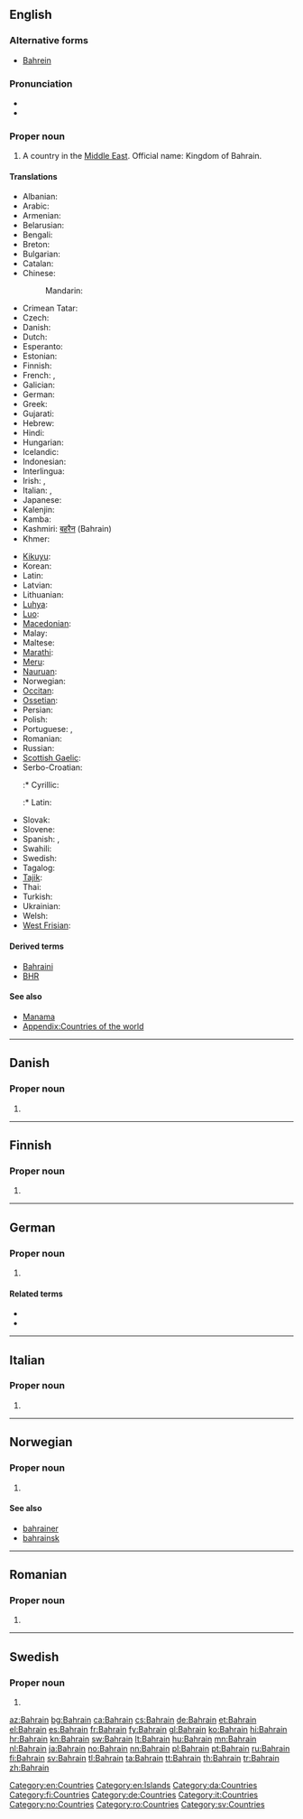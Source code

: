 ==English==
{{wikipedia|lang=en}}

===Alternative forms===
* [[Bahrein]]

===Pronunciation===
* {{audio|En-us-Bahrain.ogg|Audio (US)}}
* {{rhymes|eɪn}}

===Proper noun===
{{en-proper noun}}

# A country in the [[Middle East]]. Official name: Kingdom of Bahrain.

====Translations====
{{trans-top|Country in the Middle East}}
* Albanian: {{t-|sq|Bahraini|xs=Albanian}}
* Arabic: {{t-|ar|البحرين|m|tr=al-baHrayn}}
* Armenian: {{t-|hy|Բահրեյն|tr=Bahreyn}}
* Belarusian: {{t|be|Бахрэйн|tr=Bachrejn}}
* Bengali: {{t-|bn|বাহরাইন}}
* Breton: {{t|br|Bahrein}}
* Bulgarian: {{t+|bg|Бахрейн|tr=Baxrejn}}
* Catalan: {{t+|ca|Bahrain|m}}
* Chinese:
*: Mandarin: {{t-|cmn|巴林|tr=Bālín|sc=Hani}}
* Crimean Tatar: {{tø|crh|Bahreyn}}
* Czech: {{t+|cs|Bahrajn|m}}
* Danish: {{t-|da|Bahrain}}
* Dutch: {{t+|nl|Bahrein}}
* Esperanto: {{t|eo|Barejno}}
* Estonian: {{t+|et|Bahrein}}
* Finnish: {{t+|fi|Bahrain}}
* French: {{t+|fr|Bahreïn}}, {{t+|fr|Bahrayn}}
* Galician: {{t|gl|Bahrain}}
* German: {{t+|de|Bahrain}}
* Greek: {{t+|el|Μπαχρέιν|n|tr=Bachréin}}
* Gujarati: {{t|gu|બહરૈન}}
* Hebrew: {{t|he|בחריין|tr=Baḥreyn}}
* Hindi: {{t+|hi|बहरीन|tr=Bahrīn|xs=Hindi}}
* Hungarian: {{t+|hu|Bahrein}}
* Icelandic: {{t+|is|Barein}}
* Indonesian: {{t-|id|Bahrain|xs=Indonesian}}
* Interlingua: {{t|ia|Bahrein}}
* Irish: {{t|ga|Bairéin|f}}, {{t|ga|Ríocht Bhairéin|f}}
* Italian: {{t-|it|Bahrain}}, {{t-|it|Bahrein|m}}
* Japanese: {{t+|ja|バーレーン|tr=Bārēn}}
* Kalenjin: {{tø|kln|Bahren}}
* Kamba: {{tø|kam|Bareni}}
* Kashmiri: [[बहरैन]] (Bahrain)
* Khmer: {{t|km|បារ៉ែន|tr=ba rehn|sc=Khmr}}
{{trans-mid}}
* [[Kikuyu]]: {{tø|ki|Bahren}}
* Korean: {{t+|ko|바레인|tr=Barein|sc=Hang}}
* Latin: {{t|la|Bachrania}}
* Latvian: {{t|lv|Bahreina}}
* Lithuanian: {{t+|lt|Bahreinas|xs=Lithuanian}}
* [[Luhya]]: {{tø|luy|Bareni}}
* [[Luo]]: {{tø|luo|Bareen}}
* [[Macedonian]]: {{t-|mk|Бахреин|m|tr=Báhrein}}
* Malay: {{t-|ms|Bahrain|xs=Malay}}
* Maltese: {{t-|mt|Bahrain|xs=Maltese}}
* [[Marathi]]: {{t|mr|बहरीन|tr=Bahrīn}}
* [[Meru]]: {{tø|mer|Bareni}}
* [[Nauruan]]: {{t-|na|Bahrain|xs=Nauruan}}
* Norwegian: {{t+|no|Bahrain}}
* [[Occitan]]: {{t|oc|Bahrayn}}
* [[Ossetian]]: {{t|os|Бахрейн|tr=Baxrejn}}
* Persian: {{t|fa|بحرین|sc=fa-Arab}}
* Polish: {{t+|pl|Bahrajn}}
* Portuguese: {{t+|pt|Bahrein}}, {{t+|pt|Barém}}
* Romanian: {{t-|ro|Bahrain|n}}
* Russian: {{t+|ru|Бахрейн|m|tr=Baxréjn}}
* [[Scottish Gaelic]]: {{t|gd|Bahrain}}
* Serbo-Croatian:
*:* Cyrillic: {{t|sh|Бахреин|m|sc=Cyrl}}
*:* Latin: {{t|sh|Bahrein|m|sc=Latn}}
* Slovak: {{t-|sk|Bahrajn}}
* Slovene: {{t+|sl|Bahrajn}}
* Spanish: {{t|es|Bahréin}}, {{t|es|Bahráin}}
* Swahili: {{t+|sw|Bahareni|xs=Swahili}}
* Swedish: {{t+|sv|Bahrain}}
* Tagalog: {{t|tl|Bahrain}}
* [[Tajik]]: {{t|tg|Баҳрайн}}
* Thai: {{t|th|ประเทศบาห์เรน|tr=bprà-tâyt baa-rayn}}
* Turkish: {{t+|tr|Bahreyn}}
* Ukrainian: {{t+|uk|Бахрейн|m|tr=Baxréjn|xs=Ukrainian}}
* Welsh: {{t-|cy|Bahrain|xs=Welsh}}
* [[West Frisian]]: {{t|fy|Barein}}
{{trans-bottom}}

====Derived terms====
* [[Bahraini]]
* [[BHR]]

====See also====
* [[Manama]]
* [[Appendix:Countries of the world]]

[[Category:en:Countries]]
[[Category:en:Islands]]

----

==Danish==

===Proper noun===
{{head|da|proper noun}}

# {{l|en|Bahrain}}

[[Category:da:Countries]]

----

==Finnish==

===Proper noun===
{{head|fi|proper noun}}

# {{l|en|Bahrain}}

[[Category:fi:Countries]]

----

==German==

===Proper noun===
{{head|de|proper noun}}

# {{l|en|Bahrain}}

====Related terms====
* {{l|de|Bahrainer}}
* {{l|de|Bahrainerin}}

[[Category:de:Countries]]

----

==Italian==
{{wikipedia|lang=it}}

===Proper noun===
{{head|it|proper noun|g=m}}

# {{l|en|Bahrain}}

[[Category:it:Countries]]

----

==Norwegian==

===Proper noun===
{{head|no|proper noun}}

# {{l|en|Bahrain}}

====See also====
* [[bahrainer]]
* [[bahrainsk]]

[[Category:no:Countries]]

----

==Romanian==

===Proper noun===
{{head|ro|proper noun}}

# {{l|en|Bahrain}}

[[Category:ro:Countries]]

----

==Swedish==

===Proper noun===
{{head|sv|proper noun}}

# {{l|en|Bahrain}}

[[Category:sv:Countries]]

[[az:Bahrain]]
[[bg:Bahrain]]
[[ca:Bahrain]]
[[cs:Bahrain]]
[[de:Bahrain]]
[[et:Bahrain]]
[[el:Bahrain]]
[[es:Bahrain]]
[[fr:Bahrain]]
[[fy:Bahrain]]
[[gl:Bahrain]]
[[ko:Bahrain]]
[[hi:Bahrain]]
[[hr:Bahrain]]
[[kn:Bahrain]]
[[sw:Bahrain]]
[[lt:Bahrain]]
[[hu:Bahrain]]
[[mn:Bahrain]]
[[nl:Bahrain]]
[[ja:Bahrain]]
[[no:Bahrain]]
[[nn:Bahrain]]
[[pl:Bahrain]]
[[pt:Bahrain]]
[[ru:Bahrain]]
[[fi:Bahrain]]
[[sv:Bahrain]]
[[tl:Bahrain]]
[[ta:Bahrain]]
[[tt:Bahrain]]
[[th:Bahrain]]
[[tr:Bahrain]]
[[zh:Bahrain]]